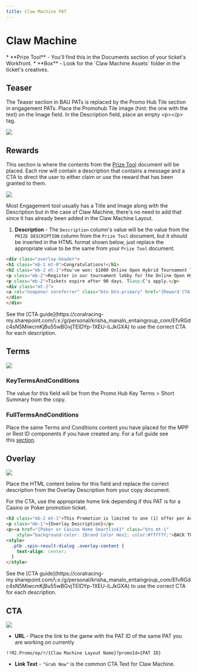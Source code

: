 ```yaml
---
title: Claw Machine PAT
---
```


# Claw Machine

<Admonition type="info" title="Copy and Assets Needed">
  * **Prize Tool** - You'll find this in the Documents section of your ticket's Workfront.
  * **Box** - Look for the `Claw Machine Assets` folder in the ticket's creatives.
</Admonition>

## Teaser

The Teaser section in BAU PATs is replaced by the Promo Hub Tile section in engagement PATs. Place the Promohub Tile image (hint: the one with the text) on the Image field. In the Description field, place an empty \<p>\</p> tag.

![](https://res.cloudinary.com/dlfu36fiw/image/upload/v1719463139/builds/claw-machine/clawmachine-teaser_ggb9ju.jpg)

## Rewards

This section is where the contents from the [Prize Tool](https://betmgm-cms-docs.netlify.app/docs/builds/documents#prize-tool) document will be placed. Each row will contain a description that contains a message and a CTA to direct the user to either claim or use the reward that has been granted to them.

![](https://res.cloudinary.com/dlfu36fiw/image/upload/v1719463760/builds/claw-machine/clawmachine-rewards_bx2uvq.jpg)

<Admonition type="note" title="Note">
  Most Engagement tool usually has a Title and Image along with the Description but in the case of Claw Machine, there's no need to add that since it has already been added in the Claw Machine Layout.
</Admonition>

1. **Description** - The `Description` column's value will be the value from the `PRIZE DESCRIPTION` column from the `Prize Tool` document, but it should be inserted in the HTML format shown below, just replace the appropriate value to be the same from your `Prize Tool` document.

```html
<div class="overlay-header">
<h1 class="mb-1 mt-0">Congratulations!</h1>
<h2 class="mb-2 mt-1">You've won: $1000 Online Open Hybrid Tournament Ticket</h2>
<p class="mb-2">Register in our tournament lobby for the Online Open Hybrid Tournament</p>
<p class="mb-2">Tickets expire after 90 days. T&amp;C's apply.</p>
<div class="mt-2">
<a rel="noopener noreferrer" class="btn btn-primary" href="{Reward CTA URL}">{Reward CTA Text}</a>
</div>
</div>
```

<Admonition type="note" title="CTA">
  See the [CTA guide](https://coralracing-my.sharepoint.com/\:x:/g/personal/krisha_manalo_entaingroup_com/EfvRGdc4sN5MiwcmKjBu55wBGvjTEIDYp-1XEU-iLJkGXA) to use the correct CTA for each description.
</Admonition>

## Terms

![](https://res.cloudinary.com/dlfu36fiw/image/upload/v1719465791/builds/claw-machine/clawmachine-Terms_ftbovk.jpg)

### KeyTermsAndConditions

The value for this field will be from the Promo Hub Key Terms > Short Summary from the copy.

### FullTermsAndConditions

Place the same Terms and Conditions content you have placed for the MPP or Rest ID components if you have created any. For a full guide see this [section](https://betmgm-cms-docs.netlify.app/docs/builds/documents#terms-and-conditions).

## Overlay

![](https://res.cloudinary.com/dlfu36fiw/image/upload/v1719466325/builds/claw-machine/clawmachine-overlay_mgaokz.jpg)

Place the HTML content below for this field and replace the correct description from the Overlay Description from your copy document.

For the CTA, use the appropriate home link depending if this PAT is for a Casino or Poker promotion ticket.

```html
<h3 class="mb-2 mt-1">This Promotion is limited to one (1) offer per Account per Promotional Day during the Promotional Period.</h3>
<p class="mb-1">{Overlay Description}</p>
<p><a href="{Poker or Casino Home Smartlink}" class="btn mt-1"
    style="background-color: {Brand Color Hex}; color:#ffffff;">BACK TO {POKER | CASINO}</a></p>
<style>
  .ptb .spin-result-dialog .overlay-content {
    text-align: center;
  }
</style>
```

<Admonition type="note" title="CTA">
  See the [CTA guide](https://coralracing-my.sharepoint.com/\:x:/g/personal/krisha_manalo_entaingroup_com/EfvRGdc4sN5MiwcmKjBu55wBGvjTEIDYp-1XEU-iLJkGXA) to use the correct CTA for each description.
</Admonition>

## CTA

![](https://res.cloudinary.com/dlfu36fiw/image/upload/v1719466418/builds/claw-machine/clawmachine-CTA_clbdh0.jpg)

* **URL** - Place the link to the game with the PAT ID of the same PAT you are working on currently

```
!!M2.Promo/ep/r/{Claw Machine Layout Name}?promoId={PAT ID}
```

* **Link Text** - `"Grab Now"` is the common CTA Text for Claw Machine.
